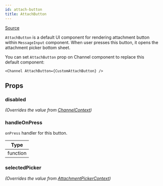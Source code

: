 ```yaml
---
id: attach-button
title: AttachButton
---
```



[Source](https://github.com/GetStream/stream-chat-react-native/blob/master/src/components/MessageInput/AttachButton.tsx)

`AttachButton` is a default UI component for rendering attachment button within `MessageInput` component. When user presses this button, it opens the attachment picker bottom sheet.

You can set `AttachButton` prop on Channel component to replace this default component:

```tsx
<Channel AttachButton={CustomAttachButton} />
```

## Props

### disabled

_(Overrides the value from [ChannelContext](../../contexts/channel-context))_

<Disabled />

### handleOnPress

`onPress` handler for this button.

| Type |
| - |
| function |

### selectedPicker

_(Overrides the value from [AttachmentPickerContext](../../contexts/attachment-picker-context))_

<SelectedPicker />